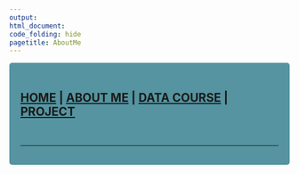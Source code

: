 ```yaml
---
output: 
html_document:
code_folding: hide
pagetitle: AboutMe
---
```


<style type="text/css">
.main-container {
  max-width: 1800px;
  margin-left: auto;
  margin-right: auto;
}
</style>

<style>
div.gray { background-color:#5594A0; border-radius: 5px; padding: 20px;}
</style>
<div class = "gray">



<style>
div.blue { background-color:#FFE0D1; border-radius: 5px; padding: 20px;}
</style>
<div class = "blue">

## [HOME](http://KellyTroconis.github.io/) | [ABOUT ME](http://KellyTroconis.github.io/About-me/) | [DATA COURSE](http://KellyTroconis.github.io/data-course/) | [PROJECT](http://KellyTroconis.github.io/PROJECT/)
<br>
</div>

---

